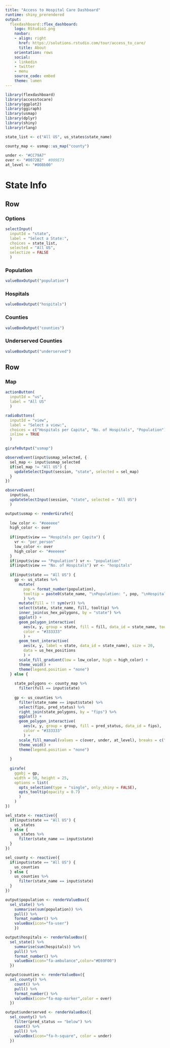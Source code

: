 ```yaml
---
title: "Access to Hospital Care Dashboard"
runtime: shiny_prerendered
output:
  flexdashboard::flex_dashboard:
    logo: RStudio1.png
    navbar:
    - align: right
      href: https://solutions.rstudio.com/tour/access_to_care/
      title: About
    orientation: rows
    social:
    - linkedin
    - twitter
    - menu
    source_code: embed
    theme: lumen
---
```


```r
library(flexdashboard)
library(accesstocare)
library(ggplot2)
library(ggiraph)
library(usmap)
library(dplyr)
library(shiny)
library(rlang)

state_list <- c("All US", us_states$state_name)

county_map <- usmap::us_map("county")
  
under <- "#CC79A7"
over <- "#0072B2"  #009E73
at_level <- "#008b00"
```


State Info
======================================================================


Row 
-----------------------------------------------------------------------

### Options


```r
selectInput(
  inputId = "state",
  label = "Select a State:",
  choices = state_list,
  selected = "All US", 
  selectize = FALSE
  )
```

### Population

```r
valueBoxOutput("population")
```

### Hospitals

```r
valueBoxOutput("hospitals")
```

### Counties

```r
valueBoxOutput("counties")
```

### Underserved Counties

```r
valueBoxOutput("underserved")
```

Row {data-height=1050}
-----------------------------------------------------------------------

###  Map

```r
actionButton(
  inputId = "us",
  label = "All US"
  )

radioButtons(
  inputId = "view",
  label = "Select a view:",
  choices = c("Hospitals per Capita", "No. of Hospitals", "Population"), 
  inline = TRUE
  )
```

```r
girafeOutput("usmap")
```

```r

observeEvent(input$usmap_selected, {
  sel_map <- input$usmap_selected
  if(sel_map != "All US") {
    updateSelectInput(session, "state", selected = sel_map)
  }
})

observeEvent(
  input$us, 
  updateSelectInput(session, "state", selected = "All US")
  )

output$usmap <- renderGirafe({
  
  low_color <- "#eeeeee"
  high_color <- over
  
  if(input$view == "Hospitals per Capita") {
    vr <- "per_person"
    low_color <- over
    high_color <- "#eeeeee"
  }  
  if(input$view == "Population") vr <- "population"
  if(input$view == "No. of Hospitals") vr <- "hospitals"
    
  if(input$state == "All US") {
    gp <- us_states %>% 
      mutate(
        pop = format_number(population),
        tooltip = paste0(state_name, "\nPopulation: ", pop, "\nHospitals: ", format_number(hospitals))
        ) %>% 
      mutate(fill = !! sym(vr)) %>% 
      select(state, state_name, fill, tooltip) %>% 
      inner_join(us_hex_polygons, by = "state") %>% 
      ggplot() +
      geom_polygon_interactive(
        aes(x, y, group = state, fill = fill, data_id = state_name, tooltip = tooltip), 
        color = "#333333"
        ) +
      geom_text_interactive(
        aes(x, y, label = state, data_id = state_name), size = 20, 
        data = us_hex_positions
        ) +
      scale_fill_gradient(low = low_color, high = high_color) +
      theme_void() +
      theme(legend.position = "none")
  } else {
    
    state_polygons <- county_map %>% 
      filter(full == input$state)
    
    gp <- us_counties %>% 
      filter(state_name == input$state) %>% 
      select(fips, pred_status) %>% 
      right_join(state_polygons, by = "fips") %>% 
      ggplot() +
      geom_polygon_interactive(
        aes(x, y, group = group, fill = pred_status, data_id = fips), 
        color = "#333333"
        ) +
      scale_fill_manual(values = c(over, under, at_level), breaks = c("above", "below", "ok")) +
      theme_void() +
      theme(legend.position = "none")
      
  }
  
  girafe(
    ggobj = gp,
    width = 50, height = 25,
    options = list(
      opts_selection(type = "single", only_shiny = FALSE),
      opts_tooltip(opacity = 0.7)
      )
    )  
})

sel_state <- reactive({
  if(input$state == "All US") {
    us_states
  } else {
    us_states %>% 
      filter(state_name == input$state) 
  }
})

sel_county <- reactive({
  if(input$state == "All US") {
    us_counties
  } else {
    us_counties %>% 
      filter(state_name == input$state) 
  }
})

output$population <- renderValueBox({
  sel_state() %>% 
    summarise(sum(population)) %>% 
    pull() %>%
    format_number() %>% 
    valueBox(icon="fa-user")
    })

output$hospitals <- renderValueBox({
  sel_state() %>%
    summarise(sum(hospitals)) %>%
    pull() %>% 
    format_number() %>% 
    valueBox(icon="fa-ambulance",color="#E69F00")
  })

output$counties <- renderValueBox({
  sel_county() %>%
    count() %>% 
    pull() %>% 
    format_number() %>% 
    valueBox(icon="fa-map-marker",color = over)
  })

output$underserved <- renderValueBox({
  sel_county() %>%
    filter(pred_status == "below") %>% 
    count() %>% 
    pull() %>% 
    valueBox(icon="fa-h-square", color = under)
  })
```

